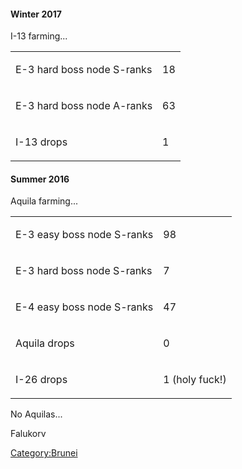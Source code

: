 ==== Winter 2017 ====
I-13 farming...
{| class="article-table"
|E-3 hard boss node S-ranks
|18
|-
|E-3 hard boss node A-ranks
|63
|-
|I-13 drops
|1
|}

==== Summer 2016 ====
Aquila farming...
{| border="0" cellpadding="1" cellspacing="1" class="article-table" style="width: 600px;"
|E-3 easy boss node S-ranks
|98
|-
|E-3 hard boss node S-ranks
|7
|-
|E-4 easy boss node S-ranks
|47
|-
|Aquila drops
|0
|-
|I-26 drops
|1 (holy fuck!)
|}
No Aquilas...







































Falukorv
[[Category:Brunei]]
